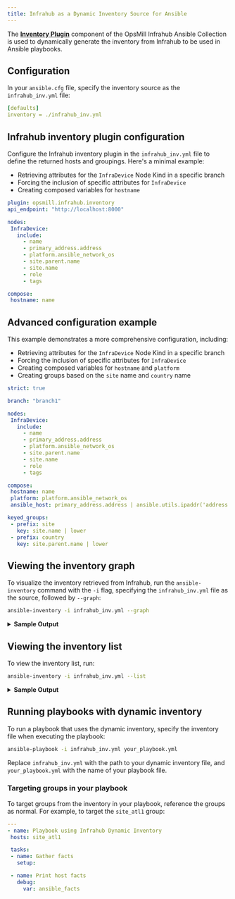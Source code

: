 ```yaml
---
title: Infrahub as a Dynamic Inventory Source for Ansible
---
```


The [**Inventory Plugin**](../references/plugins/inventory_inventory) component of the OpsMill Infrahub Ansible Collection is used to dynamically generate the inventory from Infrahub to be used in Ansible playbooks.

## Configuration

In your `ansible.cfg` file, specify the inventory source as the `infrahub_inv.yml` file:

 ```yaml title="ansible.cfg"
[defaults]
inventory = ./infrahub_inv.yml
```

## Infrahub inventory plugin configuration

Configure the Infrahub inventory plugin in the `infrahub_inv.yml` file to define the returned hosts and groupings.
Here's a minimal example:

* Retrieving attributes for the `InfraDevice` Node Kind in a specific branch
* Forcing the inclusion of specific attributes for `InfraDevice`
* Creating composed variables for `hostname`

 ```yaml title="infrahub_inv.yml"
plugin: opsmill.infrahub.inventory
api_endpoint: "http://localhost:8000"

nodes:
  InfraDevice:
    include:
      - name
      - primary_address.address
      - platform.ansible_network_os
      - site.parent.name
      - site.name
      - role
      - tags

compose:
  hostname: name
```

## Advanced configuration example

This example demonstrates a more comprehensive configuration, including:

* Retrieving attributes for the `InfraDevice` Node Kind in a specific branch
* Forcing the inclusion of specific attributes for `InfraDevice`
* Creating composed variables for `hostname` and `platform`
* Creating groups based on the `site` name and `country` name

 ```yaml title="infrahub_inv.yml (Advanced)"
strict: true

branch: "branch1"

nodes:
  InfraDevice:
    include:
      - name
      - primary_address.address
      - platform.ansible_network_os
      - site.parent.name
      - site.name
      - role
      - tags

compose:
  hostname: name
  platform: platform.ansible_network_os
  ansible_host: primary_address.address | ansible.utils.ipaddr('address')

keyed_groups:
  - prefix: site
    key: site.name | lower
  - prefix: country
    key: site.parent.name | lower
```

## Viewing the inventory graph

To visualize the inventory retrieved from Infrahub, run the `ansible-inventory` command with the `-i` flag, specifying the `infrahub_inv.yml` file as the source, followed by `--graph`:

 ```bash
ansible-inventory -i infrahub_inv.yml --graph
```

<details>
<summary><b>Sample Output</b></summary>

 ```plaintext
@all:
  |--@ungrouped:
  |--@site_atl1:
  |  |--atl1-edge1
  |  |--atl1-edge2
  |  |--atl1-core1
  |  |--atl1-core2
  |  |--atl1-leaf1
  |  |--atl1-leaf2
  |--@country_united_states_of_america:
  |  |--atl1-edge1
  |  |--atl1-edge2
  |  |--atl1-core1
  |  |--atl1-core2
  |  |--atl1-leaf1
  |  |--atl1-leaf2
  |  |--ord1-edge1
  |  |--ord1-edge2
  |  |--ord1-core1
  |  |--ord1-core2
  |  |--ord1-leaf1
  |  |--ord1-leaf2
  |  |--jfk1-edge1
  |  |--jfk1-edge2
  |  |--jfk1-core1
  |  |--jfk1-core2
  |  |--jfk1-leaf1
  |--@site_ord1:
  |  |--ord1-edge1
  |  |--ord1-edge2
  |  |--ord1-core1
  |  |--ord1-core2
  |  |--ord1-leaf1
  |  |--ord1-leaf2
  |--@site_jfk1:
  |  |--jfk1-edge1
  |  |--jfk1-edge2
  |  |--jfk1-core1
  |  |--jfk1-core2
  |  |--jfk1-leaf1
```

</details>

## Viewing the inventory list

To view the inventory list, run:

 ```bash
ansible-inventory -i infrahub_inv.yml --list
```

<details>
<summary><b>Sample Output</b></summary>

 ```json
{
    "_meta": {
        "hostvars": {
            "atl1-core1": {
                "id": "181fd07a-e43c-f377-35bf-c513b592513f",
                "site": {
                    "id": "181fd075-b6d7-bd90-35b7-c51c888ef203",
                    "name": "atl1"
                }
            },
            "atl1-core2": {
                "id": "181fd07b-2615-5c76-35b3-c519087e0eb5",
                "site": {
                    "id": "181fd075-b6d7-bd90-35b7-c51c888ef203",
                    "name": "atl1"
                }
            },
            ...
        }
    },
    "all": {
        "children": [
            "ungrouped",
            "site_atl1",
            "site_ord1",
            "site_jfk1",
            "site_den1",
            "site_dfw1"
        ]
    },
    "site_atl1": {
        "hosts": [
            "atl1-edge1",
            "atl1-edge2",
            "atl1-core1",
            "atl1-core2",
            "atl1-leaf1",
            "atl1-leaf2"
        ]
    },
    ...
}
```

</details>

## Running playbooks with dynamic inventory

To run a playbook that uses the dynamic inventory, specify the inventory file when executing the playbook:

 ```bash
ansible-playbook -i infrahub_inv.yml your_playbook.yml
```

Replace `infrahub_inv.yml` with the path to your dynamic inventory file, and `your_playbook.yml` with the name of your playbook file.

### Targeting groups in your playbook

To target groups from the inventory in your playbook, reference the groups as normal.
For example, to target the `site_atl1` group:

 ```yaml title="playbook.yml"
---
- name: Playbook using Infrahub Dynamic Inventory
  hosts: site_atl1

  tasks:
  - name: Gather facts
    setup:

  - name: Print host facts
    debug:
      var: ansible_facts
```
